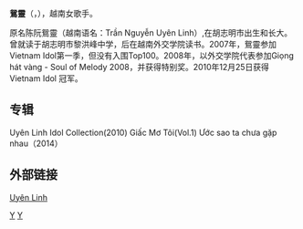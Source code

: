 {{blpunsourced|time=2015-01-16T02:28:32+00:00}}
'''鴛靈'''（{{lang-vi|Uyên Linh}}，{{bd|1987年|12月31日}}），越南女歌手。

原名陈阮鴛靈（越南语名：Trần Nguyễn Uyên Linh）,在胡志明市出生和长大。曾就读于胡志明市黎洪峰中学，后在越南外交学院读书。2007年，鴛靈参加Vietnam Idol第一季，但没有入围Top100。2008年，以外交学院代表参加Giọng hát vàng - Soul of Melody 2008，并获得特别奖。2010年12月25日获得Vietnam Idol 冠军。

== 专辑 ==
Uyên Linh Idol Collection(2010)
Giấc Mơ Tôi(Vol.1)
Ước sao ta chưa gặp nhau（2014）
== 外部链接 ==
[https://web.archive.org/web/20150116043816/http://www.nhac.vui.vn/uyen-linh-p8062.html Uyên Linh]

[[Category:越南女歌手|Y]]
[[Category:胡志明市人|Y]]
